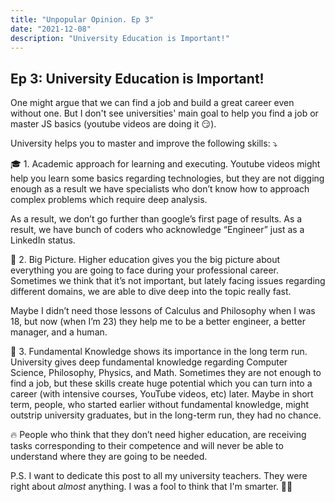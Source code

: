 ```yaml
---
title: "Unpopular Opinion. Ep 3"
date: "2021-12-08"
description: "University Education is Important!"
---
```


## Ep 3: University Education is Important!

One might argue that we can find a job and build a great career even without one. But I don't see universities' main goal to help you find a job or master JS basics (youtube videos are doing it 😏).

University helps you to master and improve the following skills: ⤵️

🎓 1. Academic approach for learning and executing.
Youtube videos might help you learn some basics regarding technologies, but they are not digging enough as a result we have specialists who don’t know how to approach complex problems which require deep analysis.

As a result, we don’t go further than google’s first page of results.
As a result, we have bunch of coders who acknowledge “Engineer” just as a LinkedIn status.

🌁 2. Big Picture.
Higher education gives you the big picture about everything you are going to face during your professional career. Sometimes we think that it’s not important, but lately facing issues regarding different domains, we are able to dive deep into the topic really fast.

Maybe I didn’t need those lessons of Calculus and Philosophy when I was 18, but now (when I’m 23) they help me to be a better engineer, a better manager, and a human.

🧐 3. Fundamental Knowledge shows its importance in the long term run.
University gives deep fundamental knowledge regarding Computer Science, Philosophy, Physics, and Math. Sometimes they are not enough to find a job, but these skills create huge potential which you can turn into a career (with intensive courses, YouTube videos, etc) later. Maybe in short term, people, who started earlier without fundamental knowledge, might outstrip university graduates, but in the long-term run, they had no chance.

🔥 People who think that they don’t need higher education, are receiving tasks corresponding to their competence and will never be able to understand where they are going to be needed.

P.S. I want to dedicate this post to all my university teachers. They were right about _almost_ anything. I was a fool to think that I'm smarter. 🙏🏻

